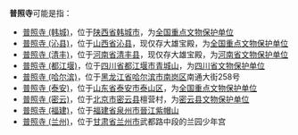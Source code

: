 '''普照寺'''可能是指：

*[[普照寺_(韩城)|普照寺 (韩城)]]，位于[[陕西省|陕西省]][[韩城市|韩城市]]，为[[全国重点文物保护单位|全国重点文物保护单位]]
*[[普照寺_(沁县)|普照寺 (沁县)]]，位于[[山西省|山西省]][[沁县|沁县]]，现仅存大雄宝殿，为[[全国重点文物保护单位|全国重点文物保护单位]]
*[[普照寺_(清丰)|普照寺 (清丰)]]，位于[[河南省|河南省]][[清丰县|清丰县]]，现仅存大雄宝殿，为[[河南省文物保护单位|河南省文物保护单位]]
*[[普照寺_(都江堰)|普照寺 (都江堰)]]，位于[[四川省|四川省]][[都江堰市|都江堰市]][[青城山|青城山]]，为[[四川省文物保护单位|四川省文物保护单位]]
*[[普照寺_(哈尔滨)|普照寺 (哈尔滨)]]，位于[[黑龙江省|黑龙江省]][[哈尔滨市|哈尔滨市]][[南岗区|南岗区]]南通大街258号
*[[普照寺_(泰安)|普照寺 (泰安)]]，位于[[山东省|山东省]][[泰安市|泰安市]][[泰山区_(泰安市)|泰山区]]，为[[全国重点文物保护单位|全国重点文物保护单位]]
*[[普照寺_(密云)|普照寺 (密云)]]，位于[[北京市|北京市]][[密云县|密云县]]檀营村，为[[密云县文物保护单位|密云县文物保护单位]]
*[[普照寺_(福建)|普照寺 (福建)]]，位于[[福建省|福建省]][[泉州市|泉州市]][[晉江|晉江]][[紫帽山|紫帽山]]
*[[普照寺_(兰州)|普照寺 (兰州)]]，位于[[甘肃省|甘肃省]][[兰州市|兰州市]]武都路中段的兰园少年宫

{{disambig|P|Cat=三字佛寺消歧義}}
